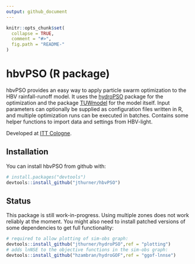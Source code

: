 ```yaml
---
output: github_document
---
```


<!-- README.md is generated from README.Rmd. Please edit that file -->

```r
knitr::opts_chunk$set(
  collapse = TRUE,
  comment = "#>",
  fig.path = "README-"
)
```

# hbvPSO (R package)
<p></p>
hbvPSO provides an easy way to apply particle swarm optimization to the HBV rainfall-runoff model. It uses the [hydroPSO](https://cran.r-project.org/web/packages/hydroPSO/index.html) package for the optimization and the package [TUWmodel](https://cran.r-project.org/web/packages/TUWmodel/index.html) for the model itself. Input parameters can optionally be supplied as configuration files written in R, and multiple optimization runs can  be executed in batches. Contains some helper functions to import data and settings from HBV-light.

Developed at [ITT Cologne](http://www.tt.th-koeln.de/).

## Installation

You can install hbvPSO from github with:

```r
# install.packages("devtools")
devtools::install_github("jthurner/hbvPSO")
```


## Status
This package is still work-in-progress. Using multiple zones does not work reliably at the moment. You might also need to install patched versions of some dependencies to get full functionality:

```r
# required to allow plotting of sim-obs graph:
devtools::install_github("jthurner/hydroPSO",ref = "plotting")
# adds lnNSE to the objective functions in the sim-obs graph: 
devtools::install_github("hzambran/hydroGOF",ref = "ggof-lnnse")
```

<!-- ## Example -->

<!-- This is a basic example which shows you how to solve a common problem: -->

<!-- ```{r example} -->
<!-- ## basic example code -->
<!-- ``` -->
